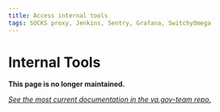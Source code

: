 ```yaml
---
title: Access internal tools
tags: SOCKS proxy, Jenkins, Sentry, Grafana, SwitchyOmega
---
```


# Internal Tools


**This page is no longer maintained.**

*[See the most current documentation in the va.gov-team repo.](https://github.com/department-of-veterans-affairs/va.gov-team/blob/master/platform/engineering/internal-tools.md)*
